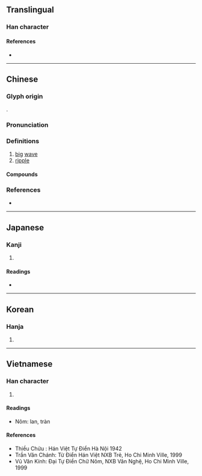 {{also|澜}}
{{character info/new}}
==Translingual==

===Han character===
{{Han char|rn=85|rad=水|as=17|sn=20|four=37120|canj=EANW|ids=⿰氵闌}}

====References====
* {{Han ref|kx=0661.290|dkj=18722|dj=1071.100|hdz=31790.090|uh=703E|ud=28734|bh=C469|bd=50281}}

----

==Chinese==
{{zh-forms|s=澜|alt=㳕-second round simp.}}

===Glyph origin===
{{Han etym}}
{{Han compound|水|闌|ls=psc|t1=water|c1=s|c2=p}}.

===Pronunciation===
{{zh-pron
|m=lán
|c=laan4,laan6
|mn=lân/qz:lǎn/xm,zz:lān/qz:nǒa/tw,xm,zz:nōa
|mn_note=lân/lǎn/lān - literary; nǒa/nōa - vernacular
|mc=y
|oc=n,y<!--Where does Baxter-Sagart's /*[r]ˤanʔ/ come from?-->
|cat=
}}

===Definitions===
{{zh-hanzi}}

# [[big]] [[wave]]
# [[ripple]]

====Compounds====
{{zh-der|力挽狂瀾|安瀾|層瀾|平地波瀾|推波助瀾|文瀾閣|歷瀾|汍瀾|波瀾|波瀾壯闊|波瀾老成|瀾汗|瀾滄江|瀾漫|瀾翻|蒸漚歷瀾|狂瀾|米瀾}}

===References===
* {{R:yue:Hanzi}}

----

==Japanese==

===Kanji===
{{ja-kanji|grade=|rs=水17}}

# {{defn|lang=ja|sort=水17}}

====Readings====
* {{ja-readings|on=[[らん]] (ran)|kun=[[なみ]] (nami)}}

----

==Korean==

===Hanja===
{{ko-hanja|hangeul=[[란]]>[[난]]|eumhun=|rv=ran>nan|mr=ran>nan|y=lan>nan}}

# {{defn|lang=ko|sort=水17}}

----

==Vietnamese==

===Han character===
{{vi-hantu|lan|rs=水17}}

# {{defn|lang=vi|sort=水17}}

====Readings====
* Nôm: lan, tràn

====References====
* Thiều Chửu : Hán Việt Tự Điển Hà Nội 1942
* Trần Văn Chánh: Từ Điển Hán Việt NXB Trẻ, Ho Chi Minh Ville, 1999
* Vũ Văn Kính: Đại Tự Điển Chữ Nôm, NXB Văn Nghệ, Ho Chi Minh Ville, 1999